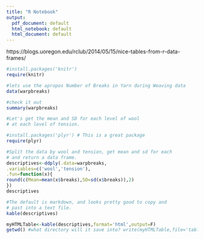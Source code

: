```yaml
---
title: "R Notebook"
output:
  pdf_document: default
  html_notebook: default
  html_document: default
---
```


https://blogs.uoregon.edu/rclub/2014/05/15/nice-tables-from-r-data-frames/


```r

#install.packages('knitr')
require(knitr)

#lets use the apropos Number of Breaks in Yarn during Weaving data
data(warpbreaks)

#check it out
summary(warpbreaks)

#Let's get the mean and SD for each level of wool
# at each level of tension.

#install.packages('plyr') # This is a great package
require(plyr)

#Split the data by wool and tension, get mean and sd for each
# and return a data frame.
descriptives<-ddply(.data=warpbreaks,
.variables=c('wool','tension'),
.fun=function(x){
round(c(Mean=mean(x$breaks),SD=sd(x$breaks)),2)
})
descriptives

#The default is markdown, and looks pretty good to copy and
# past into a text file.
kable(descriptives)

myHTMLTable<-kable(descriptives,format='html',output=F) 
getwd() #what directory will it save into? write(myHTMLTable,file='table.html') #Check out the html, and buff it up if you want! #Further reading: # ?kable # ?plyr # Also, google 'markdown' and 'pandoc' 
```

